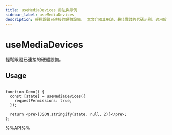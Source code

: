 ```yaml
---
title: useMediaDevices 用法與示例
sidebar_label: useMediaDevices
description: 輕鬆跟蹤已連接的硬體設備。 本文介紹其用法、最佳實踐與代碼示例。適用於 React 開發中需要處理副作用的場景。
---
```

# useMediaDevices

輕鬆跟蹤已連接的硬體設備。

## Usage

```tsx live

function Demo() {
  const [state] = useMediaDevices({
    requestPermissions: true,
  });

  return <pre>{JSON.stringify(state, null, 2)}</pre>;
};

```

%%API%%